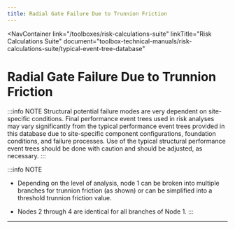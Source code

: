 ```yaml
---
title: Radial Gate Failure Due to Trunnion Friction
---
```



<NavContainer
  link="/toolboxes/risk-calculations-suite"
  linkTitle="Risk Calculations Suite"
  document="toolbox-technical-manuals/risk-calculations-suite/typical-event-tree-database"
></NavContainer>

# Radial Gate Failure Due to Trunnion Friction

:::info NOTE
Structural potential failure modes are very dependent on site-specific conditions. Final performance event trees used in risk analyses
may vary significantly from the typical performance event trees provided in this database due to site-specific component configurations,
foundation conditions, and failure processes. Use of the typical structural performance event trees should be done with caution and
should be adjusted, as necessary.
:::

<FigureNoRef 
    src="/figures/toolbox-technical-manuals/risk-calculations-suite/typical-event-tree-database/v1.4/Radial-Gate-Failure-Due-to-Trunnion-Friction.png" 
    alt="Radial Gate Failure Due to Trunnion Friction event tree" />

:::info NOTE

- Depending on the level of analysis, node 1 can be broken into multiple branches for trunnion friction (as shown) or can be simplified
  into a threshold trunnion friction value.

- Nodes 2 through 4 are identical for all branches of Node 1.
  :::

---
